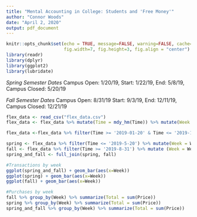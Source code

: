 ```yaml
---
title: "Mental Accounting in College: Students and 'Free Money'"
author: "Connor Woods"
date: "April 2, 2020"
output: pdf_document
---
```


```r
knitr::opts_chunk$set(echo = TRUE, message=FALSE, warning=FALSE, cache=TRUE, 
                      fig.width=7, fig.height=3, fig.align = "center")
library(readr)
library(dplyr)
library(ggplot2)
library(lubridate)
```

*Spring Semester Dates*
Campus Open: 1/20/19, Start: 1/22/19, End: 5/8/19, Campus Closed: 5/20/19

*Fall Semester Dates*
Campus Open: 8/31/19 Start: 9/3/19, End: 12/11/19, Campus Closed: 12/21/19

```r

flex_data <- read_csv("flex_data.csv") 
flex_data <- flex_data %>% mutate(Time = mdy_hm(Time)) %>% mutate(Week = week(Time))

flex_data <-flex_data %>% filter(Time >= '2019-01-20' & Time <= '2019-12-19') %>%  filter(Price > 0)

spring <- flex_data %>% filter(Time <= '2019-5-20') %>% mutate(Week = Week-2)
fall <- flex_data %>% filter(Time >= '2019-8-31') %>% mutate (Week = Week-34)
spring_and_fall <- full_join(spring, fall)

#Transactions by week
ggplot(spring_and_fall) + geom_bar(aes(x=Week))
ggplot(spring) + geom_bar(aes(x=Week))
ggplot(fall) + geom_bar(aes(x=Week))
```

```r
#Purchases by week
fall %>% group_by(Week) %>% summarize(Total = sum(Price))
spring %>% group_by(Week) %>% summarize(Total = sum(Price))
spring_and_fall %>% group_by(Week) %>% summarize(Total = sum(Price))

```

